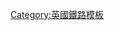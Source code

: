 <noinclude>{{noteTA
|1=zh-hans:银禧线; zh-hk:銀禧綫; zh-tw:朱比利線;
|2=zh-hans:伍利奇; zh-hk:胡列治; zh-tw:伍利奇; 
|3=zh-hans:芬乔奇; zh-hk:芬卓奇; zh-tw:芬喬奇;
|4=zh-cn:埃塞克斯; zh-tw:埃塞克斯; zh-hk:雅息士;
|5=zh-cn:轻轨电车; zh-tw:輕軌捷運; zh-hk:輕便鐵路;
}}</noinclude>{{鐵道路線|
| 模板名稱 = 碼頭區輕便鐵路
| 名稱 = [[File:DLR roundel.svg|20px]] [[碼頭區輕便鐵路]]
| 代表色 = #{{DLR color}}
| 背景顏色 = #FFFFFF
| 車站列表 = {{Navbox|subgroup
|groupstyle = background: #ececec; text-align: center; width: 8%;
|liststyle = text-align: left;
|group1= '''主線'''
|group1style= border-right:solid 5px #{{DLR color}}; 
|list1= <table style="margin:auto"><tr><td rowspan='2' nowrap='nowrap'>[[波普勒站|波普勒]] - [[西碼頭站|西碼頭]] - [[萊姆豪斯站|萊姆豪斯]] - [[沙德韋爾站 (DLR)|沙德韋爾]]&lt;</td><td>[[塔門廊站|塔門廊]]</td></tr>
<tr><td>[[銀行及紀念碑站|銀行]]</td></tr></table>
|group2= '''格林尼治支線'''
|group2style= border-right:solid 5px #{{DLR color}}; 
|list2= [[波普勒站|波普勒]] - [[西印度碼頭站|西印度碼頭]] - [[金絲雀碼頭站 (DLR)|金絲雀碼頭]] - [[喜朗船塢站|喜朗船塢]] - [[南船塢站|南船塢]] - [[過港站|過港]] - [[麥塞特站|麥塞特]] - [[島園站|島園]] - [[卡蒂薩克站|卡蒂薩克]] - [[格林尼治站|格林尼治]] - [[德特福德橋站|德特福德橋]] - [[埃維遜路站|埃維遜路]] - [[劉易舍姆站|劉易舍姆]]
|group3= '''德雲道支線'''
|group3style= border-right:solid 5px #{{DLR color}};
|list3= [[波普勒站|波普勒]] - [[諸聖站|諸聖]] - [[朗頓公園站|朗頓公園]] - [[德雲路站|德雲路]] - [[堡教堂站|堡教堂]] - [[布甸磨坊里站|-{zh-hk:布甸磨坊里; zh-tw:布丁磨坊巷; zh-hans:布丁磨坊巷;}-]] - [[斯特拉特福德站|斯特拉特福德]]
|group4= '''黑牆支線'''
|group4style= border-right:solid 5px #{{DLR color}};
|list4= [[波普勒站|波普勒]] - [[布萊克沃爾站|布萊克沃爾]] - [[東印度站|東印度]] - [[景寧鎮站|景寧鎮]]
|group5= '''斯特拉特福德國際車站支線'''
|group5style= border-right:solid 5px #{{DLR color}};
|list5= [[斯特拉特福德國際車站|斯特拉特福德國際]] - [[斯特拉特福德站|斯特拉特福德]] - [[斯特拉特福德高街站|斯特拉特福德高街]] - [[修院路站|修院路]] - [[西漢姆站|-{zh-hans:西汉姆; zh-hant:韋斯咸; zh-tw:西漢姆;}-]] - [[星里站|星里]] - [[景寧鎮站|景寧鎮]]
|group6= '''柏敦支線'''
|group6style= border-right:solid 5px #{{DLR color}};
|list6= [[景寧鎮站|景寧鎮]] - [[皇家維多利亞站|皇家維多利亞]] - [[海關樓站|海關樓（倫敦展覽中心前）]] - [[攝政王子站|攝政王子]] - [[皇家阿爾伯特站|皇家阿爾伯特]] - [[貝克頓公園站|貝克頓公園]] - [[塞浦路斯站 (倫敦)|塞浦路斯]] - [[加量斯河岸站|加量斯河岸]] - [[貝克頓站|貝克頓]]
|group7= '''胡列治支線'''
|group7style= border-right:solid 5px #{{DLR color}};
|list7= [[景寧鎮站|景寧鎮]] - [[西銀城站|西銀城]] - [[駁船塢站|駁船塢]] - [[倫敦城市機場站|倫敦城市機場]] - [[國王喬治五世站|國王-{zh-hans:乔治; zh-tw:喬治; zh-hk:佐治;}-五世]] - [[伍利奇兵工廠站|-{zh-hans:伍利奇; zh-hk:胡列治; zh-tw:伍利奇;}-兵工廠]]
}}
}}<noinclude>
[[Category:英國鐵路模板]]
</noinclude>